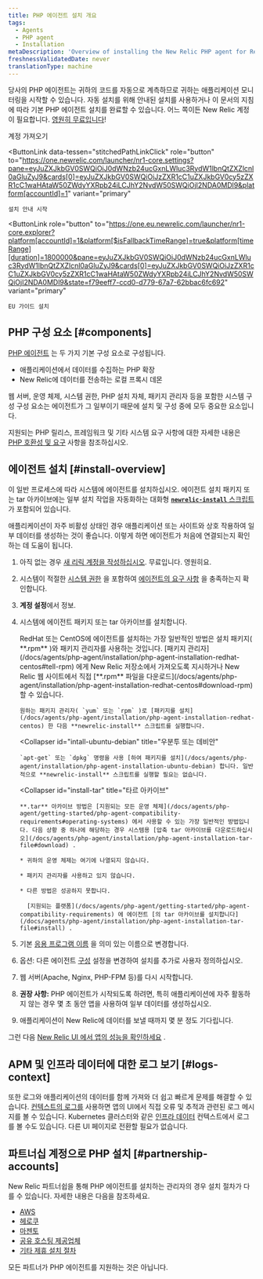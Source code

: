 ```yaml
---
title: PHP 에이전트 설치 개요
tags:
  - Agents
  - PHP agent
  - Installation
metaDescription: 'Overview of installing the New Relic PHP agent for RedHat, CentOS, Ubuntu, or Debian, or for the tar archive.'
freshnessValidatedDate: never
translationType: machine
---
```


당사의 PHP 에이전트는 귀하의 코드를 자동으로 계측하므로 귀하는 애플리케이션 모니터링을 시작할 수 있습니다. 자동 설치를 위해 안내된 설치를 사용하거나 이 문서의 지침에 따라 기본 PHP 에이전트 설치를 완료할 수 있습니다. 어느 쪽이든 New Relic 계정이 필요합니다. [영원히 무료입니다](/docs/accounts/accounts-billing/new-relic-one-pricing-billing/new-relic-one-pricing-billing/#how-pricing-works)!

<ButtonGroup>
  <ButtonLink
    data-tessen="stitchedPathLinkClick"
    role="button"
    to="https://newrelic.com/signup"
    variant="primary"
  >
    계정 가져오기
  </ButtonLink>

  <ButtonLink
    data-tessen="stitchedPathLinkClick"
    role="button"
    to="https://one.newrelic.com/launcher/nr1-core.settings?pane=eyJuZXJkbGV0SWQiOiJ0dWNzb24ucGxnLWluc3RydW1lbnQtZXZlcnl0aGluZyJ9&cards[0]=eyJuZXJkbGV0SWQiOiJzZXR1cC1uZXJkbGV0cy5zZXR1cC1waHAtaW50ZWdyYXRpb24iLCJhY2NvdW50SWQiOjI2NDA0MDl9&platform[accountId]=1"
    variant="primary"
  >
    설치 안내 시작
  </ButtonLink>

  <ButtonLink
    role="button"
    to="https://one.eu.newrelic.com/launcher/nr1-core.explorer?platform[accountId]=1&platform[$isFallbackTimeRange]=true&platform[timeRange][duration]=1800000&pane=eyJuZXJkbGV0SWQiOiJ0dWNzb24ucGxnLWluc3RydW1lbnQtZXZlcnl0aGluZyJ9&cards[0]=eyJuZXJkbGV0SWQiOiJzZXR1cC1uZXJkbGV0cy5zZXR1cC1waHAtaW50ZWdyYXRpb24iLCJhY2NvdW50SWQiOjI2NDA0MDl9&state=f79eeff7-ccd0-d779-67a7-62bbac6fc692"
    variant="primary"
  >
    EU 가이드 설치
  </ButtonLink>
</ButtonGroup>

## PHP 구성 요소 [#components]

[PHP 에이전트](/docs/agents/php-agent/getting-started/new-relic-php) 는 두 가지 기본 구성 요소로 구성됩니다.

* 애플리케이션에서 데이터를 수집하는 PHP 확장
* New Relic에 데이터를 전송하는 로컬 프록시 데몬

웹 서버, 운영 체제, 시스템 권한, PHP 설치 자체, 패키지 관리자 등을 포함한 시스템 구성 구성 요소는 에이전트가 그 일부이기 때문에 설치 및 구성 중에 모두 중요한 요소입니다.

지원되는 PHP 릴리스, 프레임워크 및 기타 시스템 요구 사항에 대한 자세한 내용은 [PHP 호환성 및 요구](/docs/agents/php-agent/getting-started/php-agent-compatibility-requirements) 사항을 참조하십시오.

## 에이전트 설치 [#install-overview]

이 일반 프로세스에 따라 시스템에 에이전트를 설치하십시오. 에이전트 설치 패키지 또는 tar 아카이브에는 일부 설치 작업을 자동화하는 대화형 [**`newrelic-install`** 스크립트](/docs/agents/php-agent/installation/newrelic-install-script) 가 포함되어 있습니다.

<Callout variant="tip">
  애플리케이션이 자주 비활성 상태인 경우 애플리케이션 또는 사이트와 상호 작용하여 일부 데이터를 생성하는 것이 좋습니다. 이렇게 하면 에이전트가 처음에 연결되는지 확인하는 데 도움이 됩니다.
</Callout>

1. 아직 없는 경우 [새 리릭 계정을 작성하십시오](https://newrelic.com/signup). 무료입니다. 영원히요.

2. 시스템이 적절한 [시스템 권한](/docs/agents/php-agent/getting-started/php-agent-compatibility-requirements#permissions) 을 포함하여 [에이전트의 요구 사항](/docs/agents/php-agent/getting-started/php-agent-compatibility-requirements) 을 충족하는지 확인합니다.

3. **계정 설정**에서 <InlinePopover type="licenseKey"/>정보.

4. 시스템에 에이전트 패키지 또는 tar 아카이브를 설치합니다.

   <CollapserGroup>
     <Collapser
       id="install-redhat-centos"
       title="레드햇 또는 센트OS"
     >
       RedHat 또는 CentOS에 에이전트를 설치하는 가장 일반적인 방법은 설치 패키지( **.rpm** )와 패키지 관리자를 사용하는 것입니다. [패키지 관리자](/docs/agents/php-agent/installation/php-agent-installation-redhat-centos#tell-rpm) 에게 New Relic 저장소에서 가져오도록 지시하거나 New Relic 웹 사이트에서 직접 [**.rpm** 파일을 다운로드](/docs/agents/php-agent/installation/php-agent-installation-redhat-centos#download-rpm) 할 수 있습니다.

       원하는 패키지 관리자( `yum` 또는 `rpm` )로 [패키지를 설치](/docs/agents/php-agent/installation/php-agent-installation-redhat-centos) 한 다음 **newrelic-install** 스크립트를 실행합니다.
     </Collapser>

     <Collapser
       id="intall-ubuntu-debian"
       title="우분투 또는 데비안"
     >
       `apt-get` 또는 `dpkg` 명령을 사용 [하여 패키지를 설치](/docs/agents/php-agent/installation/php-agent-installation-ubuntu-debian) 합니다. 일반적으로 **newrelic-install** 스크립트를 실행할 필요는 없습니다.
     </Collapser>

     <Collapser
       id="install-tar"
       title="타르 아카이브"
     >
       **.tar** 아카이브 방법은 [지원되는 모든 운영 체제](/docs/agents/php-agent/getting-started/php-agent-compatibility-requirements#operating-systems) 에서 사용할 수 있는 가장 일반적인 방법입니다. 다음 상황 중 하나에 해당하는 경우 시스템용 [압축 tar 아카이브를 다운로드하십시오](/docs/agents/php-agent/installation/php-agent-installation-tar-file#download) .

       * 귀하의 운영 체제는 여기에 나열되지 않습니다.

       * 패키지 관리자를 사용하고 있지 않습니다.

       * 다른 방법은 성공하지 못합니다.

         [지원되는 플랫폼](/docs/agents/php-agent/getting-started/php-agent-compatibility-requirements) 에 에이전트 [의 tar 아카이브를 설치합니다](/docs/agents/php-agent/installation/php-agent-installation-tar-file#install) .
     </Collapser>
   </CollapserGroup>

5. 기본 [응용 프로그램 이름](/docs/site/naming-your-application) 을 의미 있는 이름으로 변경합니다.

6. 옵션: 다른 에이전트 [구성](/docs/agents/php-agent/configuration/php-agent-configuration) 설정을 변경하여 설치를 추가로 사용자 정의하십시오.

7. 웹 서버(Apache, Nginx, PHP-FPM 등)를 다시 시작합니다.

8. **권장 사항:** PHP 에이전트가 시작되도록 하려면, 특히 애플리케이션에 자주 활동하지 않는 경우 몇 초 동안 앱을 사용하여 일부 데이터를 생성하십시오.

9. 애플리케이션이 New Relic에 데이터를 보낼 때까지 몇 분 정도 기다립니다.

그런 다음 [New Relic UI 에서 앱의 성능을 확인하세요](/docs/apm/applications-menu/monitoring/apm-overview-page) .

<InstallFeedback/>

## APM 및 인프라 데이터에 대한 로그 보기 [#logs-context]

또한 로그와 애플리케이션의 데이터를 함께 가져와 더 쉽고 빠르게 문제를 해결할 수 있습니다. [컨텍스트의 로그를](/docs/logs/logs-context/configure-logs-context-php/) 사용하면 앱의 UI에서 직접 오류 및 추적과 관련된 로그 메시지를 볼 수 있습니다. Kubernetes 클러스터와 같은 [인프라 데이터](/docs/logs/forward-logs/forward-your-logs-using-infrastructure-agent/) 컨텍스트에서 로그를 볼 수도 있습니다. 다른 UI 페이지로 전환할 필요가 없습니다.

## 파트너십 계정으로 PHP 설치 [#partnership-accounts]

New Relic 파트너쉽을 통해 PHP 에이전트를 설치하는 관리자의 경우 설치 절차가 다를 수 있습니다. 자세한 내용은 다음을 참조하세요.

* [AWS](/docs/accounts-partnerships/partnerships/partner-based-installation/amazon-web-services-aws-users)
* [헤로쿠](/docs/agents/php-agent/installation/php-agent-heroku)
* [마젠토](/docs/accounts-partnerships/partnerships/partner-based-installation/log-install-new-relic-partners#magento)
* [공유 호스팅 제공업체](/docs/agents/php-agent/installation/install-php-agent-shared-hosting-service)
* [기타 제휴 설치 절차](/docs/accounts-partnerships/partnerships/partner-based-installation/log-install-new-relic-partners)

모든 파트너가 PHP 에이전트를 지원하는 것은 아닙니다.